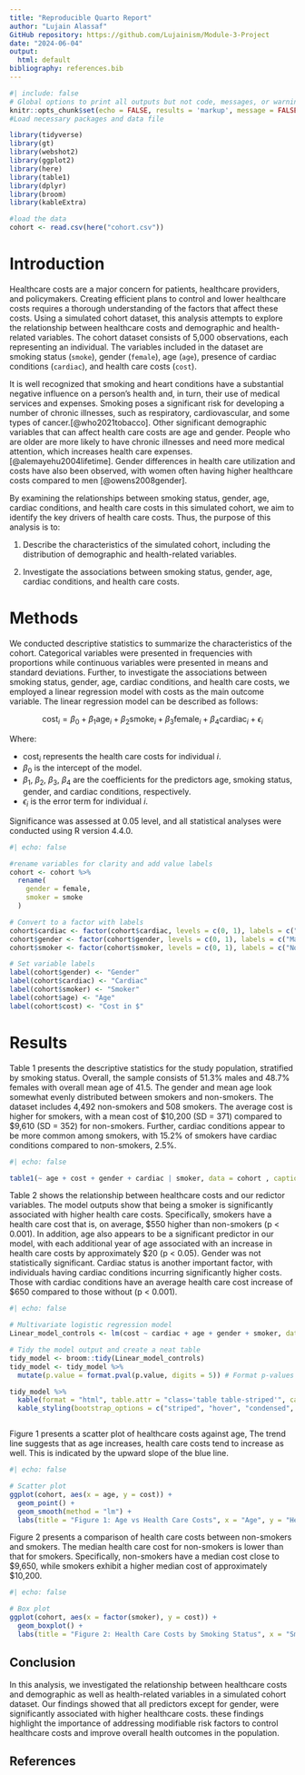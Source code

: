 ```yaml
---
title: "Reproducible Quarto Report"
author: "Lujain Alassaf"
GitHub repository: https://github.com/Lujainism/Module-3-Project
date: "2024-06-04"
output:
  html: default
bibliography: references.bib
---
```


```r
#| include: false
# Global options to print all outputs but not code, messages, or warnings
knitr::opts_chunk$set(echo = FALSE, results = 'markup', message = FALSE, warning = FALSE)
#Load necessary packages and data file

library(tidyverse)
library(gt)
library(webshot2)
library(ggplot2)
library(here)
library(table1)
library(dplyr)
library(broom)
library(kableExtra)

#load the data
cohort <- read.csv(here("cohort.csv"))
```

# Introduction

Healthcare costs are a major concern for patients, healthcare providers, and policymakers. Creating efficient plans to control and lower healthcare costs requires a thorough understanding of the factors that affect these costs. Using a simulated cohort dataset, this analysis attempts to explore the relationship between healthcare costs and demographic and health-related variables. The cohort dataset consists of 5,000 observations, each representing an individual. The variables included in the dataset are smoking status (`smoke`), gender (`female`), age (`age`), presence of cardiac conditions (`cardiac`), and health care costs (`cost`).

It is well recognized that smoking and heart conditions have a substantial negative influence on a person's health and, in turn, their use of medical services and expenses. Smoking poses a significant risk for developing a number of chronic illnesses, such as respiratory, cardiovascular, and some types of cancer.[@who2021tobacco]. Other significant demographic variables that can affect health care costs are age and gender. People who are older are more likely to have chronic illnesses and need more medical attention, which increases health care expenses.[@alemayehu2004lifetime]. Gender differences in health care utilization and costs have also been observed, with women often having higher healthcare costs compared to men [@owens2008gender].

By examining the relationships between smoking status, gender, age, cardiac conditions, and health care costs in this simulated cohort, we aim to identify the key drivers of health care costs. Thus, the purpose of this analysis is to:

1.  Describe the characteristics of the simulated cohort, including the distribution of demographic and health-related variables.

2.  Investigate the associations between smoking status, gender, age, cardiac conditions, and health care costs.

# Methods

We conducted descriptive statistics to summarize the characteristics of the cohort. Categorical variables were presented in frequencies with proportions while continuous variables were presented in means and standard deviations. Further, to investigate the associations between smoking status, gender, age, cardiac conditions, and health care costs, we employed a linear regression model with costs as the main outcome variable. The linear regression model can be described as follows:

$$\text{cost}_i = \beta_0 + \beta_1 \text{age}_i + \beta_2 \text{smoke}_i + \beta_3 \text{female}_i + \beta_4 \text{cardiac}_i + \epsilon_i$$

Where:

-   $\text{cost}_i$ represents the health care costs for individual $i$.
-   $\beta_0$ is the intercept of the model.
-   $\beta_1$, $\beta_2$, $\beta_3$, $\beta_4$ are the coefficients for the predictors age, smoking status, gender, and cardiac conditions, respectively.
-   $\epsilon_i$ is the error term for individual $i$.

Significance was assessed at 0.05 level, and all statistical analyses were conducted using R version 4.4.0.

```r
#| echo: false

#rename variables for clarity and add value labels
cohort <- cohort %>%
  rename(
    gender = female,
    smoker = smoke
  )

# Convert to a factor with labels
cohort$cardiac <- factor(cohort$cardiac, levels = c(0, 1), labels = c("No", "Yes"))
cohort$gender <- factor(cohort$gender, levels = c(0, 1), labels = c("Male", "Female"))
cohort$smoker <- factor(cohort$smoker, levels = c(0, 1), labels = c("Non-Smoker", "Smoker"))

# Set variable labels
label(cohort$gender) <- "Gender"
label(cohort$cardiac) <- "Cardiac"
label(cohort$smoker) <- "Smoker"
label(cohort$age) <- "Age"
label(cohort$cost) <- "Cost in $"
```

# Results

Table 1 presents the descriptive statistics for the study population, stratified by smoking status. Overall, the sample consists of 51.3% males and 48.7% females with overall mean age of 41.5. The gender and mean age look somewhat evenly distributed between smokers and non-smokers. The dataset includes 4,492 non-smokers and 508 smokers. The average cost is higher for smokers, with a mean cost of \$10,200 (SD = 371) compared to \$9,610 (SD = 352) for non-smokers. Further, cardiac conditions appear to be more common among smokers, with 15.2% of smokers have cardiac conditions compared to non-smokers, 2.5%.

```r
#| echo: false

table1(~ age + cost + gender + cardiac | smoker, data = cohort , caption = "Table 1: Descriptive statistics by smoking status")

```

Table 2 shows the relationship between healthcare costs and our redictor variables. The model outputs show that being a smoker is significantly associated with higher health care costs. Specifically, smokers have a health care cost that is, on average, \$550 higher than non-smokers (p \< 0.001). In addition, age also appears to be a significant predictor in our model, with each additional year of age associated with an increase in health care costs by approximately \$20 (p \< 0.05). Gender was not statistically significant. Cardiac status is another important factor, with individuals having cardiac conditions incurring significantly higher costs. Those with cardiac conditions have an average health care cost increase of \$650 compared to those without (p \< 0.001).

```r
#| echo: false

# Multivariate logistic regression model
Linear_model_controls <- lm(cost ~ cardiac + age + gender + smoker, data = cohort)

# Tidy the model output and create a neat table
tidy_model <- broom::tidy(Linear_model_controls)
tidy_model <- tidy_model %>%
  mutate(p.value = format.pval(p.value, digits = 5)) # Format p-values

tidy_model %>%
  kable(format = "html", table.attr = "class='table table-striped'", caption = "Table 2: Multivariate Linear Regression Model") %>%
  kable_styling(bootstrap_options = c("striped", "hover", "condensed", "responsive"))



```

Figure 1 presents a scatter plot of healthcare costs against age, The trend line suggests that as age increases, health care costs tend to increase as well. This is indicated by the upward slope of the blue line.

```r
#| echo: false

# Scatter plot
ggplot(cohort, aes(x = age, y = cost)) +
  geom_point() +
  geom_smooth(method = "lm") +
  labs(title = "Figure 1: Age vs Health Care Costs", x = "Age", y = "Health Care Costs")

```

Figure 2 presents a comparison of health care costs between non-smokers and smokers. The median health care cost for non-smokers is lower than that for smokers. Specifically, non-smokers have a median cost close to \$9,650, while smokers exhibit a higher median cost of approximately \$10,200.

```r
#| echo: false

# Box plot
ggplot(cohort, aes(x = factor(smoker), y = cost)) +
  geom_boxplot() +
  labs(title = "Figure 2: Health Care Costs by Smoking Status", x = "Smoking Status", y = "Health Care Costs")

```

## Conclusion

In this analysis, we investigated the relationship between healthcare costs and demographic as well as health-related variables in a simulated cohort dataset. Our findings showed that all predictors except for gender, were significantly associated with higher healthcare costs. these findings highlight the importance of addressing modifiable risk factors to control healthcare costs and improve overall health outcomes in the population.

## References
